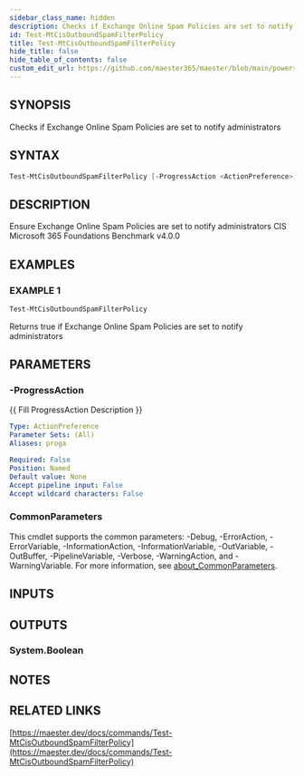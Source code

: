 ```yaml
---
sidebar_class_name: hidden
description: Checks if Exchange Online Spam Policies are set to notify administrators
id: Test-MtCisOutboundSpamFilterPolicy
title: Test-MtCisOutboundSpamFilterPolicy
hide_title: false
hide_table_of_contents: false
custom_edit_url: https://github.com/maester365/maester/blob/main/powershell/public/Test-MtCisOutboundSpamFilterPolicy.ps1
---
```


## SYNOPSIS

Checks if Exchange Online Spam Policies are set to notify administrators

## SYNTAX

```powershell
Test-MtCisOutboundSpamFilterPolicy [-ProgressAction <ActionPreference>] [<CommonParameters>]
```

## DESCRIPTION

Ensure Exchange Online Spam Policies are set to notify administrators
CIS Microsoft 365 Foundations Benchmark v4.0.0

## EXAMPLES

### EXAMPLE 1

```powershell
Test-MtCisOutboundSpamFilterPolicy
```

Returns true if Exchange Online Spam Policies are set to notify administrators

## PARAMETERS

### -ProgressAction

\{\{ Fill ProgressAction Description \}\}

```yaml
Type: ActionPreference
Parameter Sets: (All)
Aliases: proga

Required: False
Position: Named
Default value: None
Accept pipeline input: False
Accept wildcard characters: False
```

### CommonParameters

This cmdlet supports the common parameters: -Debug, -ErrorAction, -ErrorVariable, -InformationAction, -InformationVariable, -OutVariable, -OutBuffer, -PipelineVariable, -Verbose, -WarningAction, and -WarningVariable. For more information, see [about_CommonParameters](http://go.microsoft.com/fwlink/?LinkID=113216).

## INPUTS

## OUTPUTS

### System.Boolean

## NOTES

## RELATED LINKS

[https://maester.dev/docs/commands/Test-MtCisOutboundSpamFilterPolicy](https://maester.dev/docs/commands/Test-MtCisOutboundSpamFilterPolicy)
